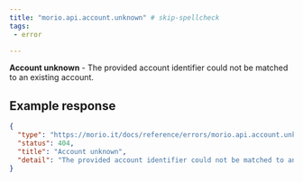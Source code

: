 ```yaml
---
title: "morio.api.account.unknown" # skip-spellcheck
tags:
 - error

---
```

<!-- MORIO_AUTO_GENERATED_CONTENT_STARTS - Manual changes made below will be overwritten skip-spellcheck -->
__Account unknown__ - The provided account identifier could not be matched to an existing account.
<!-- MORIO_AUTO_GENERATED_CONTENT_ENDS - Manual changes made above will be overwritten skip-spellcheck -->


<!-- MORIO_AUTO_GENERATED_CONTENT_STARTS - Manual changes made below will be overwritten skip-spellcheck -->
## Example response

```json
{
  "type": "https://morio.it/docs/reference/errors/morio.api.account.unknown",
  "status": 404,
  "title": "Account unknown",
  "detail": "The provided account identifier could not be matched to an existing account."
}
```
<!-- MORIO_AUTO_GENERATED_CONTENT_ENDS - Manual changes made above will be overwritten skip-spellcheck -->
